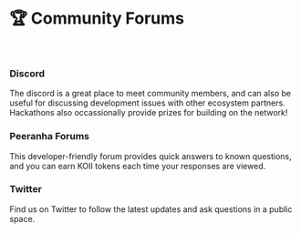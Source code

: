 
# 🏆 Community Forums

<br />

### Discord

The discord is a great place to meet community members, and can also be useful for discussing development issues with other ecosystem partners. Hackathons also occassionally provide prizes for building on the network!

<ContentLink title="Join the Koii Discord Server!" link="https://discord.gg/koii" description="Discord" />


### Peeranha Forums

This developer-friendly forum provides quick answers to known questions, and you can earn KOII tokens each time your responses are viewed.

<ContentLink title="Peeranha" link="https://koii.peeranha.io/" imageLink="https://koii.peeranha.io/favicon.ico" />

### Twitter

Find us on Twitter to follow the latest updates and ask questions in a public space.


